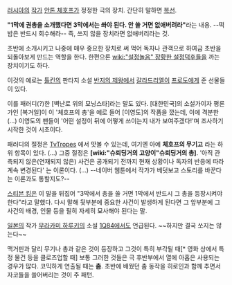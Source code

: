 [[러시아]]의 [[작가]] [[안톤 체호프]]가 정정한 극의 장치. 간단히 말하면 [[복선]].

'''"1막에 권총을 소개했다면 3막에서는 쏴야 된다. 안 쏠 거면 없애버려라"'''라는 내용. --떡밥은 반드시 회수해라-- 즉, 쓰지 않을 장치라면 없애버리라는 것.

초반에 소개시키고 나중에 매우 중요한 장치로 써 먹어 독자나 관객으로 하여금 초반을 되돌아보게 만드는 역할을 한다. 한편으론 [[wiki:"설정놀음" 장황한 설정덕후]]들을 까는 장치이기도 하다.

이것의 예로는 [[톨킨]]의 판타지 소설 [[반지의 제왕]]에서 [[갈라드리엘]]이 [[프로도]]에게 준 선물들이 있다.

이를 패러디(?)한 [벽난로 위의 모닝스타]라는 말도 있다. [대한민국]의 소설가이자 평론가인 [복거일]이 이 '체호프의 총'을 예로 들어 [이영도]의 작품을 깠는데, 이에 격분한(...) 이영도의 팬들이 '어떤 설정이 뒤에 어떻게 쓰이는지 내가 보여주겠다!'며 조사하기 시작한 것이 시초이다.

패러디의 절정은 [[TV Tropes|TvTropes]] 에서 맛볼 수 있는데, 여기엔 아예 '''체호프의 무기고''' 라는 하위 항목이 있다. (...) 그중 절정은 '''[wiki:"슈뢰딩거의 고양이"슈뢰딩거의 총]'''. '아직 관측되지 않은(연재되지 않은) 사건은 공개되기 전까지 현재 상황이나 독자의 반응에 따라 계속 변경된다' 는 이론이다. (...) --네이버 웹툰에서 작가가 베덧보고 스토리를 바꾼다는 이론과도 통할지도?--

[[스티븐 킹]]은 이 말을 뒤집어 "3막에서 총을 쏠 거면 1막에서 반드시 그 총을 등장시켜야 한다"라고 말했다. 다시 말해 뒷부분에 중요한 사건이 발생하게 된다면 그 앞부분에 그 사건의 배경, 인물 등을 필히 자세히 묘사해야 된다는 말.

[[일본]]의 작가 [[무라카미 하루키]]의 소설 [[1Q84]]에서도 언급된다. ~~하지만 결국 쏘지는 않는다~~

맥거핀과 달리 무기나 총과 같은 것이 등장하고 그것이 특히 부각될 때[* 영화 상에서 특정 물건 등을 클로즈업할 때] 보통 그러한 것들은 극 후반부에서 열에 아홉은 사용되는 경우가 많다. 코믹하게 연출될 때는 '''춤'''. 초반에 배웠던 춤 동작을 히로인과 함께 추면서 자코들을 쓸어버리는 것이 주 패턴.
